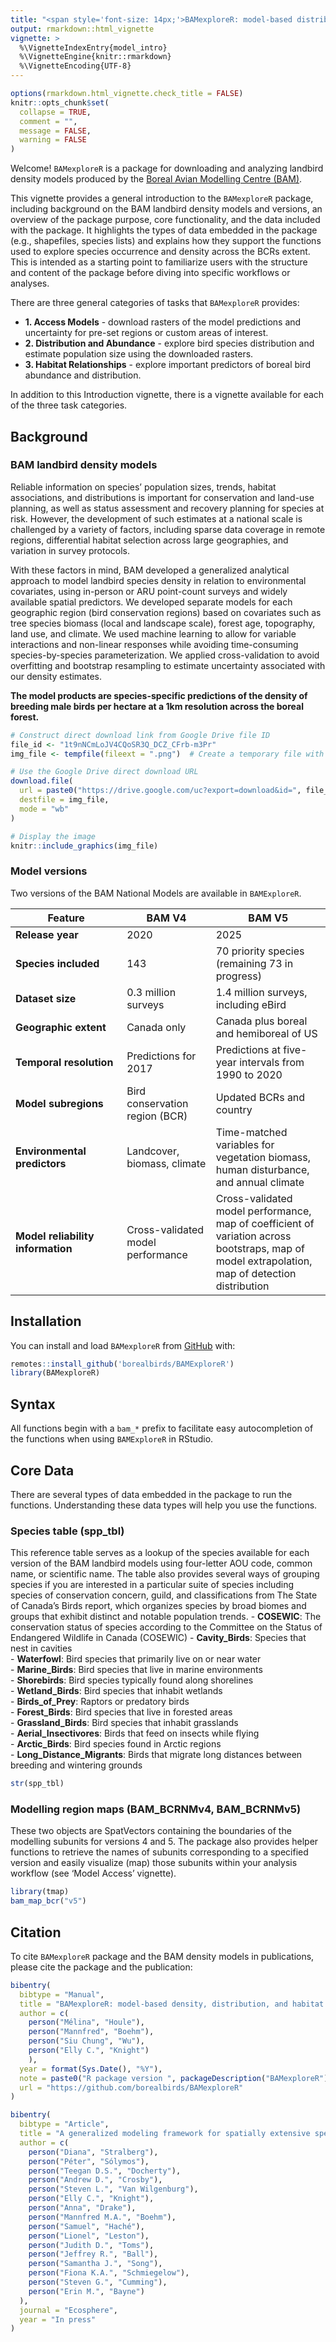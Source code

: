 ```yaml
---
title: "<span style='font-size: 14px;'>BAMexploreR: model-based distribution, abundance, and habitat associations of boreal birds</span><br><strong>Introduction</strong>"
output: rmarkdown::html_vignette
vignette: >
  %\VignetteIndexEntry{model_intro}
  %\VignetteEngine{knitr::rmarkdown}
  %\VignetteEncoding{UTF-8}
---
```



```r
options(rmarkdown.html_vignette.check_title = FALSE)
knitr::opts_chunk$set(
  collapse = TRUE,
  comment = "",
  message = FALSE,
  warning = FALSE
)
```

Welcome! `BAMexploreR` is a package for downloading and analyzing landbird density models produced by the [Boreal Avian Modelling Centre (BAM)](https://borealbirds.ca/).

This vignette provides a general introduction to the `BAMexploreR` package, including background on the BAM landbird density models and versions, an overview of the package purpose, core functionality, and the data included with the package. It highlights the types of data embedded in the package (e.g., shapefiles, species lists) and explains how they support the functions used to explore species occurrence and density across the BCRs extent. This is intended as a starting point to familiarize users with the structure and content of the package before diving into specific workflows or analyses.

There are three general categories of tasks that `BAMexploreR` provides:

- **1. Access Models** - download rasters of the model predictions and uncertainty for pre-set regions or custom areas of interest.
- **2. Distribution and Abundance** - explore bird species distribution and estimate population size using the downloaded rasters.
- **3. Habitat Relationships** - explore important predictors of boreal bird abundance and distribution.

In addition to this Introduction vignette, there is a vignette available for each of the three task categories.

## Background

### BAM landbird density models

Reliable information on species’ population sizes, trends, habitat associations, and distributions is important for conservation and land-use planning, as well as status assessment and recovery planning for species at risk. However, the development of such estimates at a national scale is challenged by a variety of factors, including sparse data coverage in remote regions, differential habitat selection across large geographies, and variation in survey protocols.

With these factors in mind, BAM developed a generalized analytical approach to model landbird species density in relation to environmental covariates, using in-person or ARU point-count surveys and widely available spatial predictors. We developed separate models for each geographic region (bird conservation regions) based on covariates such as tree species biomass (local and landscape scale), forest age, topography, land use, and climate. We used machine learning to allow for variable interactions and non-linear responses while avoiding time-consuming species-by-species parameterization. We applied cross-validation to avoid overfitting and bootstrap resampling to estimate uncertainty associated with our density estimates.

**The model products are species-specific predictions of the density of breeding male birds per hectare at a 1km resolution across the boreal forest.**

```r

# Construct direct download link from Google Drive file ID
file_id <- "1t9nNCmLoJV4CQoSR3Q_DCZ_CFrb-m3Pr"
img_file <- tempfile(fileext = ".png")  # Create a temporary file with .png extension

# Use the Google Drive direct download URL
download.file(
  url = paste0("https://drive.google.com/uc?export=download&id=", file_id),
  destfile = img_file,
  mode = "wb"
)

# Display the image
knitr::include_graphics(img_file)

```

### Model versions
Two versions of the BAM National Models are available in `BAMExploreR`. 

| Feature                                                             | BAM V4                                                | BAM V5                                                                 |
|---------------------------------------------------------------------|--------------------------------------------------------|------------------------------------------------------------------------|
| **Release year**                                                   | 2020                                                 | 2025 |
| **Species included**                                               | 143                                                  | 70 priority species (remaining 73 in progress) |
| **Dataset size**                                                   | 0.3 million surveys                                  | 1.4 million surveys, including eBird |
| **Geographic extent**                                              | Canada only                                          | Canada plus boreal and hemiboreal of US |
| **Temporal resolution**                                            | Predictions for 2017                                 | Predictions at five-year intervals from 1990 to 2020 |
| **Model subregions**                                           | Bird conservation region (BCR)          | Updated BCRs and country |
| **Environmental predictors**                                       | Landcover, biomass, climate                          | Time-matched variables for vegetation biomass, human disturbance, and annual climate |
| **Model reliability information**                                  | Cross-validated model performance                    | Cross-validated model performance, map of coefficient of variation across bootstraps, map of model extrapolation, map of detection distribution |

## Installation

You can install and load `BAMexploreR` from [GitHub](https://github.com/borealbirds/BAMexploreR) with:

```r
remotes::install_github('borealbirds/BAMExploreR')
library(BAMexploreR)
```

## Syntax

All functions begin with a `bam_*` prefix to facilitate easy autocompletion of the functions when using `BAMExploreR` in RStudio.

## Core Data

There are several types of data embedded in the package to run the functions. Understanding these data types will help you use the functions.

### Species table (spp_tbl)

This reference table serves as a lookup of the species available for each version of the BAM landbird models using four-letter AOU code, common name, or scientific name.  The table also provides several ways of grouping species if you are interested in a particular suite of species including species of conservation concern, guild, and classifications from The State of Canada’s Birds report, which organizes species by broad biomes and groups that exhibit distinct and notable population trends.
- **COSEWIC**: The conservation status of species according to the Committee on the Status of Endangered Wildlife in Canada (COSEWIC)
- **Cavity_Birds**: Species that nest in cavities  
- **Waterfowl**: Bird species that primarily live on or near water  
- **Marine_Birds**: Bird species that live in marine environments  
- **Shorebirds**: Bird species typically found along shorelines  
- **Wetland_Birds**: Bird species that inhabit wetlands  
- **Birds_of_Prey**: Raptors or predatory birds  
- **Forest_Birds**: Bird species that live in forested areas  
- **Grassland_Birds**: Bird species that inhabit grasslands  
- **Aerial_Insectivores**: Birds that feed on insects while flying  
- **Arctic_Birds**: Bird species found in Arctic regions  
- **Long_Distance_Migrants**: Birds that migrate long distances between breeding and wintering grounds  

```r
str(spp_tbl)

```

### Modelling region maps (BAM_BCRNMv4, BAM_BCRNMv5)

These two objects are SpatVectors containing the boundaries of the modelling subunits for versions 4 and 5. The package also provides helper functions to retrieve the names of subunits corresponding to a specified version and easily visualize (map) those subunits within your analysis workflow (see 'Model Access' vignette).

```r
library(tmap)
bam_map_bcr("v5")
```

## Citation

To cite `BAMexploreR` package and the BAM density models in publications, please cite the package and the publication:

```r
bibentry(
  bibtype = "Manual",
  title = "BAMexploreR: model-based density, distribution, and habitat associations of boreal birds",
  author = c(
    person("Mélina", "Houle"),
    person("Mannfred", "Boehm"),
    person("Siu Chung", "Wu"),
    person("Elly C.", "Knight")
    ),
  year = format(Sys.Date(), "%Y"),
  note = paste0("R package version ", packageDescription("BAMexploreR")$Version),
  url = "https://github.com/borealbirds/BAMexploreR"
)
```

```r
bibentry(
  bibtype = "Article",
  title = "A generalized modeling framework for spatially extensive species abundance prediction and population estimation",
  author = c(
    person("Diana", "Stralberg"),
    person("Péter", "Sólymos"),
    person("Teegan D.S.", "Docherty"),
    person("Andrew D.", "Crosby"),
    person("Steven L.", "Van Wilgenburg"),
    person("Elly C.", "Knight"),
    person("Anna", "Drake"),
    person("Mannfred M.A.", "Boehm"),
    person("Samuel", "Haché"),
    person("Lionel", "Leston"),
    person("Judith D.", "Toms"),
    person("Jeffrey R.", "Ball"),
    person("Samantha J.", "Song"),
    person("Fiona K.A.", "Schmiegelow"),
    person("Steven G.", "Cumming"),
    person("Erin M.", "Bayne")
  ),
  journal = "Ecosphere",
  year = "In press"
)
```


